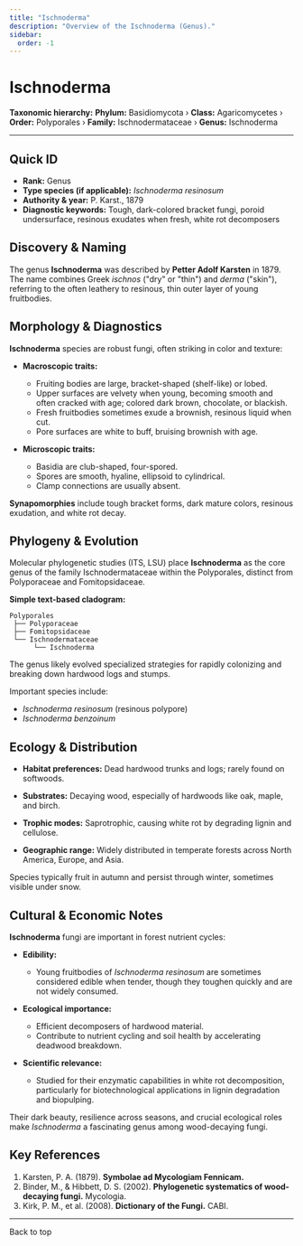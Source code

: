 ```yaml
---
title: "Ischnoderma"
description: "Overview of the Ischnoderma (Genus)."
sidebar:
  order: -1
---
```



# Ischnoderma <Badge variant="note" text="Genus" />

**Taxonomic hierarchy:** **Phylum:** Basidiomycota › **Class:** Agaricomycetes › **Order:** Polyporales › **Family:** Ischnodermataceae › **Genus:** Ischnoderma

---

## Quick ID
* **Rank:** Genus  
* **Type species (if applicable):** _Ischnoderma resinosum_  
* **Authority & year:** P. Karst., 1879  
* **Diagnostic keywords:** Tough, dark-colored bracket fungi, poroid undersurface, resinous exudates when fresh, white rot decomposers  

## Discovery & Naming
The genus **Ischnoderma** was described by **Petter Adolf Karsten** in 1879. The name combines Greek _ischnos_ ("dry" or "thin") and _derma_ ("skin"), referring to the often leathery to resinous, thin outer layer of young fruitbodies.

## Morphology & Diagnostics
**Ischnoderma** species are robust fungi, often striking in color and texture:

- **Macroscopic traits:**
  - Fruiting bodies are large, bracket-shaped (shelf-like) or lobed.
  - Upper surfaces are velvety when young, becoming smooth and often cracked with age; colored dark brown, chocolate, or blackish.
  - Fresh fruitbodies sometimes exude a brownish, resinous liquid when cut.
  - Pore surfaces are white to buff, bruising brownish with age.

- **Microscopic traits:**
  - Basidia are club-shaped, four-spored.
  - Spores are smooth, hyaline, ellipsoid to cylindrical.
  - Clamp connections are usually absent.

**Synapomorphies** include tough bracket forms, dark mature colors, resinous exudation, and white rot decay.

## Phylogeny & Evolution
Molecular phylogenetic studies (ITS, LSU) place **Ischnoderma** as the core genus of the family Ischnodermataceae within the Polyporales, distinct from Polyporaceae and Fomitopsidaceae.

**Simple text-based cladogram:**
```
Polyporales
 ├── Polyporaceae
 ├── Fomitopsidaceae
 └── Ischnodermataceae
      └── Ischnoderma
```
The genus likely evolved specialized strategies for rapidly colonizing and breaking down hardwood logs and stumps.

Important species include:

- _Ischnoderma resinosum_ (resinous polypore)
- _Ischnoderma benzoinum_

## Ecology & Distribution
- **Habitat preferences:** Dead hardwood trunks and logs; rarely found on softwoods.
- **Substrates:** Decaying wood, especially of hardwoods like oak, maple, and birch.
- **Trophic modes:** Saprotrophic, causing white rot by degrading lignin and cellulose.

- **Geographic range:** Widely distributed in temperate forests across North America, Europe, and Asia.

Species typically fruit in autumn and persist through winter, sometimes visible under snow.

## Cultural & Economic Notes
**Ischnoderma** fungi are important in forest nutrient cycles:

- **Edibility:**
  - Young fruitbodies of _Ischnoderma resinosum_ are sometimes considered edible when tender, though they toughen quickly and are not widely consumed.

- **Ecological importance:**
  - Efficient decomposers of hardwood material.
  - Contribute to nutrient cycling and soil health by accelerating deadwood breakdown.

- **Scientific relevance:**
  - Studied for their enzymatic capabilities in white rot decomposition, particularly for biotechnological applications in lignin degradation and biopulping.

Their dark beauty, resilience across seasons, and crucial ecological roles make _Ischnoderma_ a fascinating genus among wood-decaying fungi.

## Key References
1. Karsten, P. A. (1879). **Symbolae ad Mycologiam Fennicam.**  
2. Binder, M., & Hibbett, D. S. (2002). **Phylogenetic systematics of wood-decaying fungi.** Mycologia.  
3. Kirk, P. M., et al. (2008). **Dictionary of the Fungi.** CABI.

---

<LinkButton href="#top" variant="minimal" icon="arrow-up">
  Back to top
</LinkButton>
